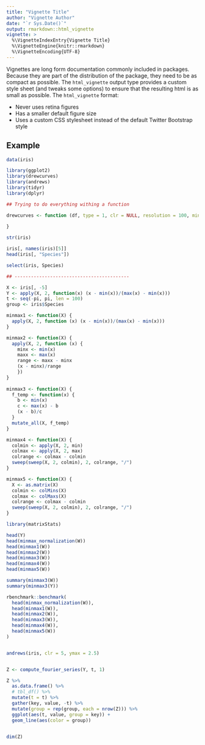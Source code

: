 ```yaml
---
title: "Vignette Title"
author: "Vignette Author"
date: "`r Sys.Date()`"
output: rmarkdown::html_vignette
vignette: >
  %\VignetteIndexEntry{Vignette Title}
  %\VignetteEngine{knitr::rmarkdown}
  %\VignetteEncoding{UTF-8}
---
```


Vignettes are long form documentation commonly included in packages. Because they are part of the distribution of the package, they need to be as compact as possible. The `html_vignette` output type provides a custom style sheet (and tweaks some options) to ensure that the resulting html is as small as possible. The `html_vignette` format:

- Never uses retina figures
- Has a smaller default figure size
- Uses a custom CSS stylesheet instead of the default Twitter Bootstrap style

## Example

```r

data(iris)

library(ggplot2)
library(drewcurves)
library(andrews)
library(tidyr)
library(dplyr)

## Trying to do everything withing a function

drewcurves <- function (df, type = 1, clr = NULL, resolution = 100, minmax_scaling = TRUE) {
  
}

str(iris)

iris[, names(iris)[5]]
head(iris[, "Species"])

select(iris, Species)

## ------------------------------------------

X <- iris[, -5]
Y <- apply(X, 2, function(x) (x - min(x))/(max(x) - min(x)))
t <- seq(-pi, pi, len = 100)
group <- iris$Species

minmax1 <- function(X) {
  apply(X, 2, function (x) (x - min(x))/(max(x) - min(x)))
}

minmax2 <- function(X) {
  apply(X, 2, function (x) {
    minx <- min(x)
    maxx <- max(x)
    range <- maxx - minx
    (x - minx)/range
    })
}
  
minmax3 <- function(X) {
  f_temp <- function(x) {
    b <- min(x)
    c <- max(x) - b
    (x - b)/c
  }
  mutate_all(X, f_temp)
}

minmax4 <- function(X) {
  colmin <- apply(X, 2, min)
  colmax <- apply(X, 2, max)
  colrange <- colmax - colmin
  sweep(sweep(X, 2, colmin), 2, colrange, "/")
}

minmax5 <- function(X) {
  X <- as.matrix(X)
  colmin <- colMins(X)
  colmax <- colMaxs(X)
  colrange <- colmax - colmin
  sweep(sweep(X, 2, colmin), 2, colrange, "/")
}

library(matrixStats)

head(Y)  
head(minmax_normalization(W))  
head(minmax1(W))  
head(minmax2(W))  
head(minmax3(W))  
head(minmax4(W))  
head(minmax5(W))  

summary(minmax3(W))  
summary(minmax3(Y))  

rbenchmark::benchmark(
  head(minmax_normalization(W)),  
  head(minmax1(W)),  
  head(minmax2(W)),  
  head(minmax3(W)),  
  head(minmax4(W)),  
  head(minmax5(W))  
)


andrews(iris, clr = 5, ymax = 2.5)


Z <- compute_fourier_series(Y, t, 1)

Z %>%
  as.data.frame() %>%
  # tbl_df() %>%
  mutate(t = t) %>%
  gather(key, value, -t) %>%
  mutate(group = rep(group, each = nrow(Z))) %>%
  ggplot(aes(t, value, group = key)) + 
  geom_line(aes(color = group))
  

dim(Z)



```

